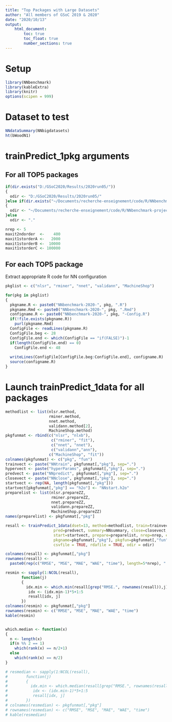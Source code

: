 ```yaml
---
title: "Top Packages with Large Datasets"
author: "All members of GSoC 2019 & 2020"
date: "2020/10/13"
output:
    html_document:
        toc: true
        toc_float: true
        number_sections: true
---
```


# Setup 

```r
library(NNbenchmark)
library(kableExtra)
library(knitr)
options(scipen = 999)
```

# Dataset to test

```r
NNdataSummary(NNbigdatasets)
ht(bWoodN1)
```

# trainPredict_1pkg arguments

## For all TOP5 packages
```r
if(dir.exists("D:/GSoC2020/Results/2020run05/"))
{  
  odir <- "D:/GSoC2020/Results/2020run05/"
}else if(dir.exists("~/Documents/recherche-enseignement/code/R/NNbenchmark-project/NNtempresult/"))
{  
  odir <- "~/Documents/recherche-enseignement/code/R/NNbenchmark-project/NNtempresult/"
}else
  odir <- "."

nrep <- 5
maxit2ndorder  <-    400
maxit1storderA <-   2000
maxit1storderB <-  10000
maxit1storderC <- 100000

```

## For each TOP5 package

Extract appropriate R code for NN configuration
```r
pkglist <- c("nlsr", "rminer", "nnet", "validann", "MachineShop")

for(pkg in pkglist)
{
  pkgname.R <- paste0("NNbenchmark-2020-", pkg, ".R")
  pkgname.Rmd <- paste0("NNbenchmark-2020-", pkg, ".Rmd")
  configname.R <- paste0("NNbenchmark-2020-", pkg, "-Config.R")
  if(!file.exists(pkgname.R))
    purl(pkgname.Rmd)
  ConfigFile <- readLines(pkgname.R)
  ConfigFile.beg <- 28
  ConfigFile.end <- which(ConfigFile == "if(FALSE)")-1
  if(length(ConfigFile.end) == 0)
    ConfigFile.end <- 48
  
  writeLines(ConfigFile[ConfigFile.beg:ConfigFile.end], configname.R)
  source(configname.R)
}
```

<!--
if(!file.exists("NNbenchmark-2020-MachineShop.R"))
    purl("NNbenchmark-2020-MachineShop.Rmd")
  ConfigFile <- readLines("NNbenchmark-2020-MachineShop.R")[28:48]
  writeLines(ConfigFile, "NNbenchmark-2020-MachineShop-Config.R")
#source("NNbenchmark-2020-MachineShop-Config.R")
-->





# Launch trainPredict_1data for all packages

```r
methodlist <- list(nlsr.method, 
                   rminer.method,
                   nnet.method, 
                   validann.method[2],
                   MachineShop.method)
pkgfunmat <- rbind(c("nlsr", "nlxb"),
                    c("rminer", "fit"),
                    c("nnet", "nnet"),
                    c("validann","ann"),
                   c("MachineShop", "fit"))
colnames(pkgfunmat) <- c("pkg", "fun")  
trainvect <- paste("NNtrain", pkgfunmat[,"pkg"], sep=".")
hypervect <- paste("hyperParams", pkgfunmat[,"pkg"], sep=".")
predvect <- paste("NNpredict", pkgfunmat[,"pkg"], sep=".")
closevect <- paste("NNclose", pkgfunmat[,"pkg"], sep=".")
startvect <- rep(NA, length(pkgfunmat[,"pkg"]))
startvect[pkgfunmat[,"pkg"] == "h2o"] <- "NNstart.h2o"
preparelist <- list(nlsr.prepareZZ, 
                    rminer.prepareZZ,
                    nnet.prepareZZ, 
                    validann.prepareZZ,
                    MachineShop.prepareZZ)
names(preparelist) <- pkgfunmat[,"pkg"]

resall <- trainPredict_1data(dset=13, method=methodlist, train=trainvect, hyper=hypervect,
                     pred=predvect, summary=NNsummary, close=closevect, 
                     start=startvect, prepare=preparelist, nrep=nrep, echo=FALSE, doplot=TRUE,
                     pkgname=pkgfunmat[,"pkg"], pkgfun=pkgfunmat[,"fun"], 
                     csvfile = TRUE, rdafile = TRUE, odir = odir)

colnames(resall) <- pkgfunmat[,"pkg"]
rownames(resall) <- 
  paste0(rep(c("RMSE", "MSE", "MAE", "WAE", "time"), length=5*nrep), ".", rep(1:nrep, each=5))

resmin <- sapply(1:NCOL(resall),
       function(j)
       {
         idx.min <- which.min(resall[grep("RMSE.", rownames(resall)),j])
          idx <- (idx.min-1)*5+1:5
          resall[idx, j]
       })
colnames(resmin) <- pkgfunmat[,"pkg"]
rownames(resmin) <- c("RMSE", "MSE", "MAE", "WAE", "time")
kable(resmin)     


which.median <- function(x)
{
  n <- length(x)
  if(n %% 2 == 1)
    which(rank(x) == n/2+1)
  else
    which(rank(x) == n/2)
}

# resmedian <- sapply(1:NCOL(resall),
#        function(j)
#        {
#          idx.min <- which.median(resall[grep("RMSE.", rownames(resall)),j])
#           idx <- (idx.min-1)*5+1:5
#           resall[idx, j]
#        })
# colnames(resmedian) <- pkgfunmat[,"pkg"]
# rownames(resmedian) <- c("RMSE", "MSE", "MAE", "WAE", "time")
# kable(resmedian)     

```


